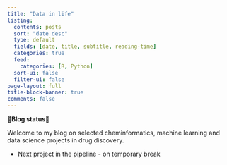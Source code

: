 ```yaml
---
title: "Data in life"
listing:
  contents: posts
  sort: "date desc"
  type: default
  fields: [date, title, subtitle, reading-time]
  categories: true
  feed: 
    categories: [R, Python]
  sort-ui: false
  filter-ui: false
page-layout: full
title-block-banner: true
comments: false
---
```


**🌟Blog status🌟**

Welcome to my blog on selected cheminformatics, machine learning and data science projects in drug discovery.

-   Next project in the pipeline - on temporary break

<br>
